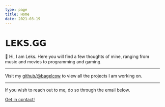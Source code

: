 ```yaml
---
type: page
title: Home
date: 2021-03-19
---
```


# 𝗟𝗘𝗞𝗦.𝗚𝗚

👋 Hi, I am Leks. Here you will find a few thoughts of mine, ranging from music and movies to programming and gaming.

---

Visit my [github/@bagelcow](https://github.com/bagelcow) to view all the projects I am working on.

---

If you wish to reach out to me, do so through the email below.

[Get in contact!](mailto:hello@leks.gg) 
